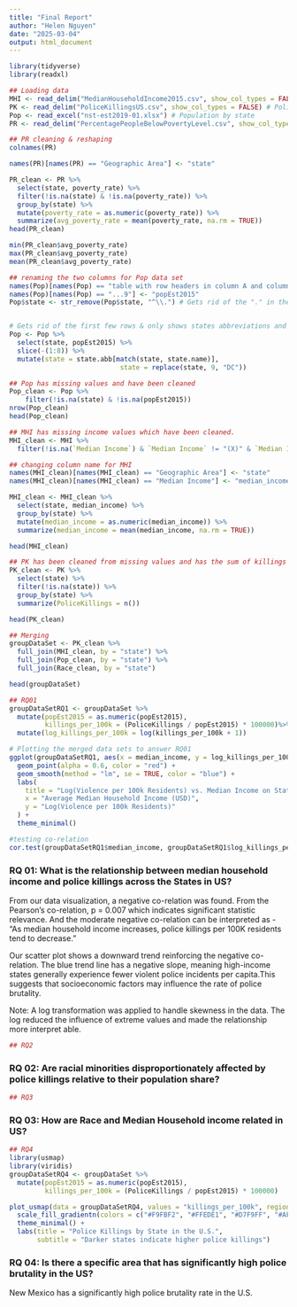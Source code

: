 ```yaml
---
title: "Final Report"
author: "Helen Nguyen"
date: "2025-03-04"
output: html_document
---
```


```r
library(tidyverse)
library(readxl)

## Loading data
MHI <- read_delim("MedianHouseholdIncome2015.csv", show_col_types = FALSE) # Median Household Income
PK <- read_delim("PoliceKillingsUS.csv", show_col_types = FALSE) # Police Killings
Pop <- read_excel("nst-est2019-01.xlsx") # Population by state
PR <- read_delim("PercentagePeopleBelowPovertyLevel.csv", show_col_types = FALSE) #Poverty rate
```
```r
## PR cleaning & reshaping
colnames(PR)

names(PR)[names(PR) == "Geographic Area"] <- "state"

PR_clean <- PR %>%
  select(state, poverty_rate) %>%
  filter(!is.na(state) & !is.na(poverty_rate)) %>%
  group_by(state) %>%
  mutate(poverty_rate = as.numeric(poverty_rate)) %>%
  summarize(avg_poverty_rate = mean(poverty_rate, na.rm = TRUE))
head(PR_clean)

min(PR_clean$avg_poverty_rate)
max(PR_clean$avg_poverty_rate)
mean(PR_clean$avg_poverty_rate)

```


```r
## renaming the two columns for Pop data set
names(Pop)[names(Pop) == "table with row headers in column A and column headers in rows 3 through 4. (leading dots indicate sub-parts)"] <- "state"
names(Pop)[names(Pop) == "...9"] <- "popEst2015"
Pop$state <- str_remove(Pop$state, "^\\.") # Gets rid of the "." in the data for States


# Gets rid of the first few rows & only shows states abbreviations and population during 2015
Pop <- Pop %>%
  select(state, popEst2015) %>%
  slice(-(1:8)) %>%
  mutate(state = state.abb[match(state, state.name)], 
                            state = replace(state, 9, "DC"))

## Pop has missing values and have been cleaned
Pop_clean <- Pop %>%
    filter(!is.na(state) & !is.na(popEst2015))
nrow(Pop_clean)
head(Pop_clean)
```

```r
## MHI has missing income values which have been cleaned.
MHI_clean <- MHI %>%
  filter(!is.na(`Median Income`) & `Median Income` != "(X)" & `Median Income` != "-")

## changing column name for MHI
names(MHI_clean)[names(MHI_clean) == "Geographic Area"] <- "state"
names(MHI_clean)[names(MHI_clean) == "Median Income"] <- "median_income"

MHI_clean <- MHI_clean %>%
  select(state, median_income) %>%
  group_by(state) %>%
  mutate(median_income = as.numeric(median_income)) %>%
  summarize(median_income = mean(median_income, na.rm = TRUE))

head(MHI_clean)
```

```r
## PK has been cleaned from missing values and has the sum of killings per state
PK_clean <- PK %>%
  select(state) %>%
  filter(!is.na(state)) %>%
  group_by(state) %>%
  summarize(PoliceKillings = n())

head(PK_clean)
```

```r
## Merging
groupDataSet <- PK_clean %>%
  full_join(MHI_clean, by = "state") %>%
  full_join(Pop_clean, by = "state") %>%
  full_join(Race_clean, by = "state")

head(groupDataSet)
```
```r
## RQ01
groupDataSetRQ1 <- groupDataSet %>%
  mutate(popEst2015 = as.numeric(popEst2015),
         killings_per_100k = (PoliceKillings / popEst2015) * 100000)%>%
  mutate(log_killings_per_100k = log(killings_per_100k + 1))

# Plotting the merged data sets to answer RQ01
ggplot(groupDataSetRQ1, aes(x = median_income, y = log_killings_per_100k)) +
  geom_point(alpha = 0.6, color = "red") +
  geom_smooth(method = "lm", se = TRUE, color = "blue") + 
  labs(
    title = "Log(Violence per 100k Residents) vs. Median Income on State Level (2015)",
    x = "Average Median Household Income (USD)",
    y = "Log(Violence per 100k Residents)"
  ) +
  theme_minimal()
```
```r
#testing co-relation
cor.test(groupDataSetRQ1$median_income, groupDataSetRQ1$log_killings_per_100k, method = "pearson")
```

### RQ 01: What is the relationship between median household income and police killings across the States in US?

From our data visualization, a negative co-relation was found. From the Pearson's co-relation, p = 0.007 which indicates significant statistic relevance. And the moderate negative co-relation can be interpreted as - "As median household income increases, police killings per 100K residents tend to decrease."

Our scatter plot shows a downward trend reinforcing the negative co-relation. The blue trend line has a negative slope, meaning high-income states generally experience fewer violent police incidents per capita.This suggests that socioeconomic factors may influence the rate of police brutality.

Note: A log transformation was applied to handle skewness in the data. The log reduced the influence of extreme values and made the relationship more interpret able.

```r
## RQ2

```
### RQ 02: Are racial minorities disproportionately affected by police killings  relative to their population share?

```r
## RQ3


```
### RQ 03: How are Race and Median Household income related in US?

```r
## RQ4
library(usmap)
library(viridis)
groupDataSetRQ4 <- groupDataSet %>%
  mutate(popEst2015 = as.numeric(popEst2015),
         killings_per_100k = (PoliceKillings / popEst2015) * 100000)

plot_usmap(data = groupDataSetRQ4, values = "killings_per_100k", regions = "states") +
  scale_fill_gradientn(colors = c("#F9FBF2", "#FFEDE1", "#D7F9FF", "#AFCBFF", "#0E1C36"), name = "Police Killings") +
  theme_minimal() +
  labs(title = "Police Killings by State in the U.S.",
       subtitle = "Darker states indicate higher police killings")
```
### RQ 04: Is there a specific area that has significantly high police brutality in the US?

New Mexico has a significantly high police brutality rate in the U.S.

